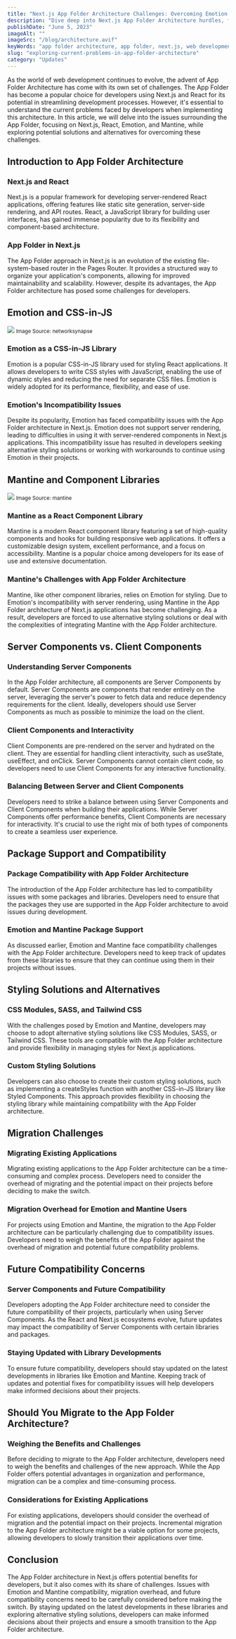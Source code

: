 ```yaml
---
title: "Next.js App Folder Architecture Challenges: Overcoming Emotion & Mantine Compatibility"
description: "Dive deep into Next.js App Folder Architecture hurdles, from Emotion & Mantine compatibility to migration challenges. Discover strategies for seamless transitions and future-proofing."
publishDate: "June 5, 2023"
imageAlt: ""
imageSrc: "/blog/architecture.avif"
keyWords: "app folder architecture, app folder, next.js, web development, developers, development processes, react"
slug: "exploring-current-problems-in-app-folder-architecture"
category: "Updates"
---
```


As the world of web development continues to evolve, the advent of App Folder Architecture has come with its own set of challenges. The App Folder has become a popular choice for developers using Next.js and React for its potential in streamlining development processes. However, it's essential to understand the current problems faced by developers when implementing this architecture. In this article, we will delve into the issues surrounding the App Folder, focusing on Next.js, React, Emotion, and Mantine, while exploring potential solutions and alternatives for overcoming these challenges.

## Introduction to App Folder Architecture

### Next.js and React

Next.js is a popular framework for developing server-rendered React applications, offering features like static site generation, server-side rendering, and API routes. React, a JavaScript library for building user interfaces, has gained immense popularity due to its flexibility and component-based architecture.

### App Folder in Next.js

The App Folder approach in Next.js is an evolution of the existing file-system-based router in the Pages Router. It provides a structured way to organize your application's components, allowing for improved maintainability and scalability. However, despite its advantages, the App Folder architecture has posed some challenges for developers.

## Emotion and CSS-in-JS

<img src="/stocks/emotion-js-react.png" />
<small>Image Source: networksynapse</small>

### Emotion as a CSS-in-JS Library

Emotion is a popular CSS-in-JS library used for styling React applications. It allows developers to write CSS styles with JavaScript, enabling the use of dynamic styles and reducing the need for separate CSS files. Emotion is widely adopted for its performance, flexibility, and ease of use.

### Emotion's Incompatibility Issues

Despite its popularity, Emotion has faced compatibility issues with the App Folder architecture in Next.js. Emotion does not support server rendering, leading to difficulties in using it with server-rendered components in Next.js applications. This incompatibility issue has resulted in developers seeking alternative styling solutions or working with workarounds to continue using Emotion in their projects.

## Mantine and Component Libraries

<img src="/stocks/mantine.png" />
<small>Image Source: mantine</small>

### Mantine as a React Component Library

Mantine is a modern React component library featuring a set of high-quality components and hooks for building responsive web applications. It offers a customizable design system, excellent performance, and a focus on accessibility. Mantine is a popular choice among developers for its ease of use and extensive documentation.

### Mantine's Challenges with App Folder Architecture

Mantine, like other component libraries, relies on Emotion for styling. Due to Emotion's incompatibility with server rendering, using Mantine in the App Folder architecture of Next.js applications has become challenging. As a result, developers are forced to use alternative styling solutions or deal with the complexities of integrating Mantine with the App Folder architecture.

## Server Components vs. Client Components

### Understanding Server Components

In the App Folder architecture, all components are Server Components by default. Server Components are components that render entirely on the server, leveraging the server's power to fetch data and reduce dependency requirements for the client. Ideally, developers should use Server Components as much as possible to minimize the load on the client.

### Client Components and Interactivity

Client Components are pre-rendered on the server and hydrated on the client. They are essential for handling client interactivity, such as useState, useEffect, and onClick. Server Components cannot contain client code, so developers need to use Client Components for any interactive functionality.

### Balancing Between Server and Client Components

Developers need to strike a balance between using Server Components and Client Components when building their applications. While Server Components offer performance benefits, Client Components are necessary for interactivity. It's crucial to use the right mix of both types of components to create a seamless user experience.

## Package Support and Compatibility

### Package Compatibility with App Folder Architecture

The introduction of the App Folder architecture has led to compatibility issues with some packages and libraries. Developers need to ensure that the packages they use are supported in the App Folder architecture to avoid issues during development.

### Emotion and Mantine Package Support

As discussed earlier, Emotion and Mantine face compatibility challenges with the App Folder architecture. Developers need to keep track of updates from these libraries to ensure that they can continue using them in their projects without issues.

## Styling Solutions and Alternatives

### CSS Modules, SASS, and Tailwind CSS

With the challenges posed by Emotion and Mantine, developers may choose to adopt alternative styling solutions like CSS Modules, SASS, or Tailwind CSS. These tools are compatible with the App Folder architecture and provide flexibility in managing styles for Next.js applications.

### Custom Styling Solutions

Developers can also choose to create their custom styling solutions, such as implementing a createStyles function with another CSS-in-JS library like Styled Components. This approach provides flexibility in choosing the styling library while maintaining compatibility with the App Folder architecture.

## Migration Challenges

### Migrating Existing Applications

Migrating existing applications to the App Folder architecture can be a time-consuming and complex process. Developers need to consider the overhead of migrating and the potential impact on their projects before deciding to make the switch.

### Migration Overhead for Emotion and Mantine Users

For projects using Emotion and Mantine, the migration to the App Folder architecture can be particularly challenging due to compatibility issues. Developers need to weigh the benefits of the App Folder against the overhead of migration and potential future compatibility problems.

## Future Compatibility Concerns

### Server Components and Future Compatibility

Developers adopting the App Folder architecture need to consider the future compatibility of their projects, particularly when using Server Components. As the React and Next.js ecosystems evolve, future updates may impact the compatibility of Server Components with certain libraries and packages.

### Staying Updated with Library Developments

To ensure future compatibility, developers should stay updated on the latest developments in libraries like Emotion and Mantine. Keeping track of updates and potential fixes for compatibility issues will help developers make informed decisions about their projects.

## Should You Migrate to the App Folder Architecture?

### Weighing the Benefits and Challenges

Before deciding to migrate to the App Folder architecture, developers need to weigh the benefits and challenges of the new approach. While the App Folder offers potential advantages in organization and performance, migration can be a complex and time-consuming process.

### Considerations for Existing Applications

For existing applications, developers should consider the overhead of migration and the potential impact on their projects. Incremental migration to the App Folder architecture might be a viable option for some projects, allowing developers to slowly transition their applications over time.

## Conclusion

The App Folder architecture in Next.js offers potential benefits for developers, but it also comes with its share of challenges. Issues with Emotion and Mantine compatibility, migration overhead, and future compatibility concerns need to be carefully considered before making the switch. By staying updated on the latest developments in these libraries and exploring alternative styling solutions, developers can make informed decisions about their projects and ensure a smooth transition to the App Folder architecture.
